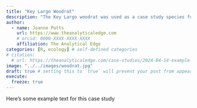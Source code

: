 ```yaml
---
title: "Key Largo Woodrat"
description: "The Key Largo woodrat was used as a case study species for the development of trapping point transects"
author:
  - name: Joanne Potts
    url: https://www.theanalyticaledge.com
    # orcid: 0000-XXXX-XXXX-XXXX
    affiliation: The Analytical Edge
categories: [R, ecology] # self-defined categories
# citation: 
  # url: https://theanalyticaledge.com/case-studies/2024-04-14-example-case-study/ 
image: "../../images/woodrat.jpg"
draft: true # setting this to `true` will prevent your post from appearing on your listing page until you're ready!
execute: 
  freeze: true
---
```


Here's some example text for this case study
